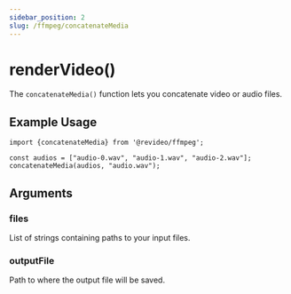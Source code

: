 ```yaml
---
sidebar_position: 2
slug: /ffmpeg/concatenateMedia
---
```


# renderVideo()

The `concatenateMedia()` function lets you concatenate video or audio files.

## Example Usage

```tsx
import {concatenateMedia} from '@revideo/ffmpeg';

const audios = ["audio-0.wav", "audio-1.wav", "audio-2.wav"];
concatenateMedia(audios, "audio.wav");

```

## Arguments

### files

List of strings containing paths to your input files. 

### outputFile

Path to where the output file will be saved.